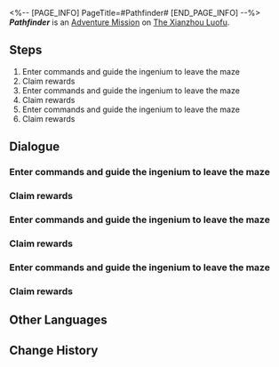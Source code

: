 <%-- [PAGE_INFO]
PageTitle=#Pathfinder#
[END_PAGE_INFO] --%>
{{Stub|Dialogue.}}
{{Mission Infobox
|id            = 4015403
|title         = 
|image         = <!--Mission Pathfinder.png-->
|type          = Adventure
|event_name    = 
|chapter       = 
|requirements  = [[Adventure Mission]] ''[[Pathfinder]]'' completed
|summary       = <!--official mission summary from Fate's Atlas-->
|characters    = Chess Ghost; Trailblazer
|startLocation = [[The Xianzhou Luofu]] - [[Fyxestroll Garden]]
|world         = The Xianzhou Luofu
|area          = Fyxestroll Garden
|prev          = 
|next          = 
|rewards       = Credit*5,000
}}
'''''Pathfinder''''' is an [[Adventure Mission]] on [[The Xianzhou Luofu]].

==Steps==
# Enter commands and guide the ingenium to leave the maze
# Claim rewards
# Enter commands and guide the ingenium to leave the maze
# Claim rewards
# Enter commands and guide the ingenium to leave the maze
# Claim rewards

<!--
==Gameplay Notes==

--><!--
==Trial Character==

-->
==Dialogue==
{{Stub Dialogue}}
===Enter commands and guide the ingenium to leave the maze===
{{Mission Description|type=adventure|location=Fyxestroll Garden|Unwilling to accept defeat, the Chess Ghost has prepared a new Pathfinder puzzle. It's time to make it acknowledge defeat gracefully.}}
{{Dialogue Start}}
:{{tx}}
{{Dialogue End}}

===Claim rewards===
{{Mission Description|type=adventure|location=<!--to be added-->|update|You provided the optimal solution with your superior intellect.<br />Claim your treasure chest reward next to the Chess Ghost.}}
{{Dialogue Start}}
:{{tx}}
{{Dialogue End}}

===Enter commands and guide the ingenium to leave the maze===
{{Mission Description|type=adventure|location=Fyxestroll Garden|update|Unwilling to accept defeat, the Chess Ghost has prepared a new Pathfinder puzzle. It's time to make it acknowledge defeat gracefully.}}
{{Dialogue Start}}
:{{tx}}
{{Dialogue End}}

===Claim rewards===
{{Mission Description|type=adventure|location=<!--to be added-->|update|You provided the optimal solution with your superior intellect.<br />Claim your treasure chest reward next to the Chess Ghost.}}
{{Dialogue Start}}
:{{tx}}
{{Dialogue End}}

===Enter commands and guide the ingenium to leave the maze===
{{Mission Description|type=adventure|location=Fyxestroll Garden|update|Unwilling to accept defeat, the Chess Ghost has prepared a new Pathfinder puzzle. It's time to make it acknowledge defeat gracefully.}}
{{Dialogue Start}}
:{{tx}}
{{Dialogue End}}

===Claim rewards===
{{Mission Description|type=adventure|location=<!--to be added-->|update|You provided the optimal solution with your superior intellect.<br />Claim your treasure chest reward next to the Chess Ghost.}}
{{Dialogue Start}}
:{{tx}}
{{Dialogue End}}

==Other Languages==
{{Other Languages
|en   = Pathfinder
|zhs  = 寻径指津
|zht  = 尋徑指津
|ja   = 尋径指路
|ko   = 길의 모색
|es   = Búsqueda de ruta
|fr   = Chemin de la destinée
|ru   = Первооткрыватель
|th   = เสาะแสวงแห่งวิถี
|vi   = Tìm Đường Chỉ Lối
|de   = Routenrätsel
|id   = Pathfinder
|pt   = Abre-Caminhos
}}

==Change History==
{{Change History|1.5}}
